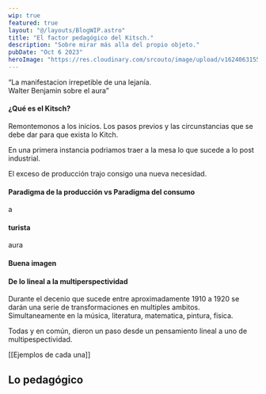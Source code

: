 ```yaml
---
wip: true
featured: true
layout: "@/layouts/BlogWIP.astro"
title: "El factor pedagógico del Kitsch."
description: "Sobre mirar más alla del propio objeto."
pubDate: "Oct 6 2023"
heroImage: "https://res.cloudinary.com/srcouto/image/upload/v1624063155/Next-srcouto/de-la-industria-textil-a-la-luna/banner.png"
---
```



<p><q>La manifestacion irrepetible de una lejanía. <br/>
Walter Benjamin sobre el aura</q></p>

#### ¿Qué es el Kitsch?

Remontemonos a los inicios. Los pasos previos y las circunstancias que se debe dar para que exista lo Kitch. 

En una primera instancia podriamos traer a la mesa lo que sucede a lo post industrial.

El exceso de producción trajo consigo una nueva necesidad. 

#### Paradigma de la producción vs Paradigma del consumo

a

#### turista


aura


#### Buena imagen



#### De lo lineal a la multiperspectividad

Durante el decenio que sucede entre aproximadamente 1910 a 1920 se darán una serie de transformaciones en multiples ambitos. Simultaneamente en la música, literatura, matematica, pintura, fisica.

Todas y en común, dieron un paso desde un pensamiento lineal a uno de multipespectividad.

[[Ejemplos de cada una]]


## Lo pedagógico


